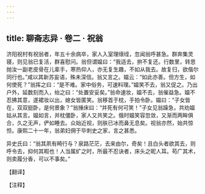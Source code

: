 ```yaml
---
---
---
```

title: 聊斋志异 · 卷二 · 祝翁
---

济阳祝村有祝翁者，年五十余病卒，家人入室理缞绖，忽闻翁呼甚急。群奔集灵寝，则见翁已复活，群喜慰问。翁但谓媪曰：“我适去，拚不复还。行数里，转思抛汝一副老皮骨在儿辈手，寒热仰人，亦无复生趣，不如从我去。故复归，欲偕尔同行也。”咸以其新苏妄语，殊未深信。翁又言之。媪云：“如此亦善。但方生，如何使死？”翁挥之曰：“是不难。家中俗务，可速料理。”媪笑不去，翁又促之。乃出户外，延数刻而入，绐之曰：“处置安妥矣。”翁命速妆，媪不去，翁催益急。媪不忍拂其意，遂裙妆以出，媳女皆匿笑。翁移首于枕，手拍令卧。媪曰：“子女皆在，双双挺卧，是何景象？”翁捶床曰：“并死有何可笑！”子女见翁躁急，共劝媪姑从其言。媪如言，并枕僵卧，家人又共笑之。俄时媪笑容忽敛，又渐而两眸俱合，久之无声，俨如睡去。众始近视，则肤已冰而鼻无息矣。视翁亦然，始共惊怛。康熙二十一年，翁弟妇佣于毕刺史之家，言之甚悉。

异史氏曰：“翁其夙有畸行与？泉路茫茫，去来由尔，奇矣！且白头者欲其去，则呼令去，抑何其暇也！人当属纩之时，所最不忍诀者，床头之昵人耳。苟广其术，则卖履分香，可以不事矣。”

【翻译】

【注释】

